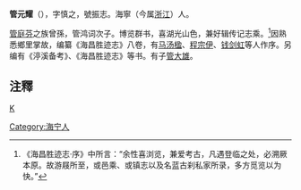 '''管元耀'''（{{bd|?||?|}}），字慎之，號振志。海寧（今属[[浙江|浙江]]）人。

[[管庭芬|管庭芬]]之族曾孫，管鸿词次子。博览群书，喜湖光山色，兼好辑传记志乘。<ref>《海昌胜迹志·序》中所言：“余性喜浏览，兼爱考古，凡遇登临之处，必溯厥本原。故游屐所至，或邑乘、或镇志以及名蓝古刹私家所录，多方觅览以为快。”</ref>因熟悉鄉里掌故，编纂《海昌胜迹志》八卷，有[[马汤楹|马汤楹]]、[[程宗伊|程宗伊]]、[[钱剑虹|钱剑虹]]等人作序。另编有《渟溪备考》、《海昌胜迹志》等书。有子[[管大雄|管大雄]]。

==注釋==
{{reflist}}

[[category:清朝作家|K]]
[[Category:海宁人|Category:海宁人]]